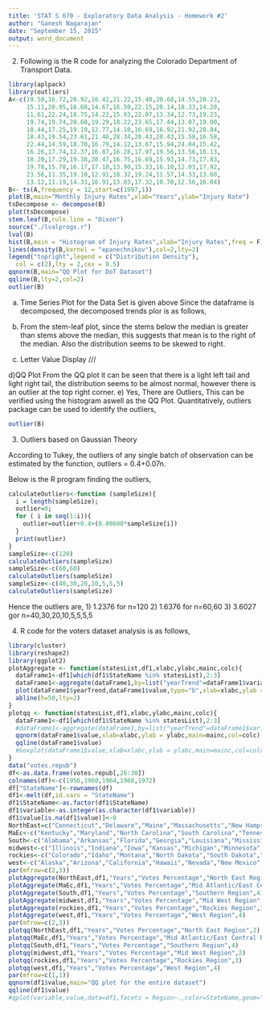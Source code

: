 ```yaml
---
title: 'STAT S 670 - Exploratory Data Analysis - Homework #2'
author: "Ganesh Nagarajan"
date: "September 15, 2015"
output: word_document
---
```


2. Following is the R code for analyzing the Colorado Department of Transport Data.

```r
library(aplpack)
library(outliers)
A<-c(19.50,16.72,20.92,16.42,21.22,15.40,20.68,14.55,20.23,
     15.11,20.95,16.68,14.67,16.50,22.15,20.14,18.33,14.20,
     11.61,22.24,18.75,14.22,15.03,22.07,13.34,12.73,19.23,
     19.74,19.74,20.60,19.29,18.22,23.65,17.44,13.07,19.00,
     18.44,17.25,19.19,12.77,14.10,16.69,16.92,21.92,20.84,
     18.43,19.54,23.61,21.40,28.34,20.43,20.43,15.58,16.58,
     22.44,14.59,18.70,16.79,14.12,13.67,15.94,24.04,15.42,
     16.26,17.74,12.37,16.87,16.28,17.97,19.56,13.56,16.13,
     18.20,17.29,19.38,20.47,16.75,16.69,15.93,14.73,17.83,
     19.78,15.78,16.17,17.18,13.90,15.33,16.10,12.03,17.92,
     23.56,11.35,19.10,12.91,18.32,19.24,11.57,14.33,13.60,
     13.12,11.19,14.33,16.91,13.03,17.32,10.70,12.56,16.04)
B<- ts(A,frequency = 12,start=c(1997,1))
plot(B,main="Monthly Injury Rates",xlab="Years",ylab="Injury Rate")
tsDecompose <- decompose(B)
plot(tsDecompose)
stem.leaf(B,rule.line = "Dixon")
source("./lvalprogs.r")
lval(B)
hist(B,main = "Histogram of Injury Rates",xlab="Injury Rates",freq = F)
lines(density(B,kernel = "epanechnikov"),col=2,lty=2)
legend("topright",legend = c("Distribution Density"),
  col = c(2),lty = 2,cex = 0.5)
qqnorm(B,main="QQ Plot for DoT Dataset")
qqline(B,lty=2,col=2)
outlier(B)
```
a) Time Series Plot for the Data Set is given above
Since the dataframe is decomposed, the decomposed trends plor is as follows,

b) From the stem-leaf plot, since the stems below the median is greater than stems above the median, this suggests that mean is to the right of the median. Also the distribution seems to be skewed to right.

c)  Letter Value Display
///

d)QQ Plot
From the QQ plot it can be seen that there is a light left tail and light right tail, the distribution seems to be almost normal, however there is an outlier at the top right corner.
e) Yes, There are Outliers, This can be verified using the histogram aswell as the QQ Plot. Quantitatively, outliers package can be used to identify the outliers,
```R
outlier(B)
```

3) Outliers based on Gaussian Theory

According to Tukey, the outliers of any single batch of observation can be estimated by the function, outliers = 0.4+0.07n.

Below is the R program finding the outliers,

```R
calculateOutliers<-function (sampleSize){
  i = length(sampleSize);
  outlier=0;
  for ( i in seq(1:i)){
    outlier=outlier+0.4+(0.00698*sampleSize[i])
  }
  print(outlier)
}
sampleSize<-c(120)
calculateOutliers(sampleSize)
sampleSize<-c(60,60)
calculateOutliers(sampleSize)
sampleSize<-c(40,30,20,10,5,5,5)
calculateOutliers(sampleSize)
```

Hence the outliers are,
1) 1.2376 for n=120
2) 1.6376 for n=60,60
3) 3.6027 gor n=40,30,20,10,5,5,5,5

4) R code for the voters dataset analysis is as follows,

```R
library(cluster)
library(reshape2)
library(ggplot2)
plotAggregate <- function(statesList,df1,xlabc,ylabc,mainc,colc){
  dataFrame1<-df1[which(df1$StateName %in% statesList),2:3]
  dataFrame1<-aggregate(dataFrame1,by=list("yearTrend"=dataFrame1$variable),mean)
  plot(dataFrame1$yearTrend,dataFrame1$value,type="b",xlab=xlabc,ylab = ylabc,main=mainc,col=colc)
  abline(h=50,lty=2)
}
plotqq <- function(statesList,df1,xlabc,ylabc,mainc,colc){
  dataFrame1<-df1[which(df1$StateName %in% statesList),2:3]
  #dataFrame1<-aggregate(dataFrame1,by=list("yearTrend"=dataFrame1$variable),mean)
  qqnorm(dataFrame1$value,xlab=xlabc,ylab = ylabc,main=mainc,col=colc)
  qqline(dataFrame1$value)
  #boxplot(dataFrame1$value,xlab=xlabc,ylab = ylabc,main=mainc,col=colc)
}
data("votes.repub")
df<-as.data.frame(votes.repub[,26:30])
colnames(df)<-c(1956,1960,1964,1968,1972)
df["StateName"]<-rownames(df)
df1<-melt(df,id.vars = "StateName")
df1$StateName<-as.factor(df1$StateName)
df1$variable<-as.integer(as.character(df1$variable))
df1$value[is.na(df1$value)]<-0
NorthEast=c("Connecticut","Delaware","Maine","Massachusetts","New Hampshire","New Jersey","New York","Pennsylvania","Rhode Island","Vermont")
MaEc<-c("Kentucky","Maryland","North Carolina","South Carolina","Tennessee","Virginia","West Virginia")
South<-c("Alabama","Arkansas","Florida","Georgia","Louisiana","Mississippi","Oklahoma","Texas")
midwest<-c("Illinois","Indiana","Iowa","Kansas","Michigan","Minnesota","Missouri","Nebraska","Ohio","Wisconsin")
rockies<-c("Colorado","Idaho","Montana","North Dakota","South Dakota","Utah","Wyoming")
west<-c("Alaska","Arizona","California","Hawaii","Nevada","New Mexico","Oregon","Washington")
par(mfrow=c(2,3))
plotAggregate(NorthEast,df1,"Years","Votes Percentage","North East Region",2)
plotAggregate(MaEc,df1,"Years","Votes Percentage","Mid Atlantic/East Central Region",3)
plotAggregate(South,df1,"Years","Votes Percentage","Southern Region",4)
plotAggregate(midwest,df1,"Years","Votes Percentage","Mid West Region",2)
plotAggregate(rockies,df1,"Years","Votes Percentage","Rockies Region",3)
plotAggregate(west,df1,"Years","Votes Percentage","West Region",4)
par(mfrow=c(2,3))
plotqq(NorthEast,df1,"Years","Votes Percentage","North East Region",2)
plotqq(MaEc,df1,"Years","Votes Percentage","Mid Atlantic/East Central Region",3)
plotqq(South,df1,"Years","Votes Percentage","Southern Region",4)
plotqq(midwest,df1,"Years","Votes Percentage","Mid West Region",2)
plotqq(rockies,df1,"Years","Votes Percentage","Rockies Region",3)
plotqq(west,df1,"Years","Votes Percentage","West Region",4)
par(mfrow=c(1,1))
qqnorm(df1$value,main="QQ plot for the entire dataset")
qqline(df1$value)
#qplot(variable,value,data=df1,facets = Region~.,color=StateName,geom="line")+theme(legend.position="bottom")+guides(colour=guide_legend(nrow=5))+ggtitle("Votes by Country by Region")
```
